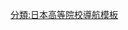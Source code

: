 {{Navbox
|bodyclass=hlist

| name   = 东京12大学公告联络协会
| title  = 东京12大学公告联络协会
| titlestyle = background:#f96900; color:#fff;
| list1  = 
*[[青山學院大學]]
* [[慶應義塾大學]]
* [[國學院大學]]
* [[上智大學]]
* [[專修大学]]
* [[中央大學 (日本)|中央大學]]
* [[東海大學 (日本)|東海大學]]
* [[日本大学]]
* [[法政大學 (日本)|法政大学]]
* [[明治大学]]
* [[立教大學]]
* [[早稻田大学]]
}}<noinclude>
[[分類:日本高等院校導航模板]]
</noinclude>